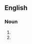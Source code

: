 ==English==

===Noun===
{{head|en|noun plural form}}

# {{plural of|drainpipe|lang=en}}
# {{synonym of|drainpipe trousers|lang=en}}